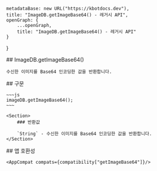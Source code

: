 
    metadataBase: new URL("https://kbotdocs.dev"),
    title: "ImageDB.getImageBase64() - 레거시 API",
    openGraph: {
        ...openGraph,
        title: "ImageDB.getImageBase64() - 레거시 API"
    }
}

<Section>
    ## ImageDB.getImageBase64()

    수신한 이미지를 Base64 인코딩한 값을 반환합니다.
</Section>
<Section>
    ## 구문

    ~~~js
    imageDB.getImageBase64();
    ~~~

    <Section>
        ### 반환값

        `String` - 수신한 이미지를 Base64 인코딩한 값을 반환합니다.
    </Section>
</Section>
<Section>
    ## 앱 호환성

    <AppCompat compats={compatibility["getImageBase64"]}/>
</Section>